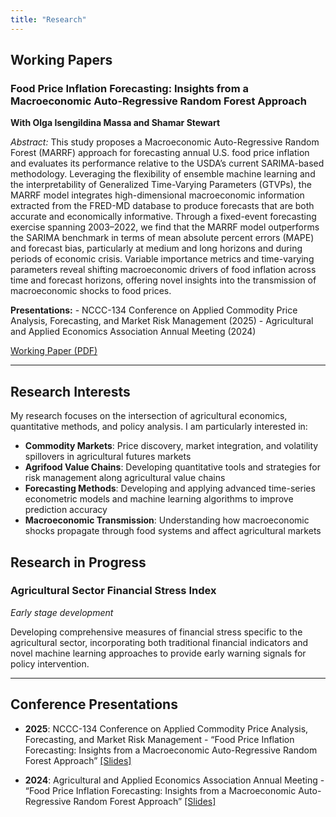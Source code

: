 ```yaml
---
title: "Research"
---
```


## Working Papers

### Food Price Inflation Forecasting: Insights from a Macroeconomic Auto-Regressive Random Forest Approach

**With Olga Isengildina Massa and Shamar Stewart**

*Abstract:* This study proposes a Macroeconomic Auto-Regressive Random Forest (MARRF) approach for forecasting annual U.S. food price inflation and evaluates its performance relative to the USDA's current SARIMA-based methodology. Leveraging the flexibility of ensemble machine learning and the interpretability of Generalized Time-Varying Parameters (GTVPs), the MARRF model integrates high-dimensional macroeconomic information extracted from the FRED-MD database to produce forecasts that are both accurate and economically informative. Through a fixed-event forecasting exercise spanning 2003–2022, we find that the MARRF model outperforms the SARIMA benchmark in terms of mean absolute percent errors (MAPE) and forecast bias, particularly at medium and long horizons and during periods of economic crisis. Variable importance metrics and time-varying parameters reveal shifting macroeconomic drivers of food inflation across time and forecast horizons, offering novel insights into the transmission of macroeconomic shocks to food prices.

**Presentations:** - NCCC-134 Conference on Applied Commodity Price Analysis, Forecasting, and Market Risk Management (2025) - Agricultural and Applied Economics Association Annual Meeting (2024)

[Working Paper (PDF)](papers/food-inflation-marrf.pdf)

------------------------------------------------------------------------

## Research Interests

My research focuses on the intersection of agricultural economics, quantitative methods, and policy analysis. I am particularly interested in:

-   **Commodity Markets**: Price discovery, market integration, and volatility spillovers in agricultural futures markets
-   **Agrifood Value Chains**: Developing quantitative tools and strategies for risk management along agricultural value chains
-   **Forecasting Methods**: Developing and applying advanced time-series econometric models and machine learning algorithms to improve prediction accuracy
-   **Macroeconomic Transmission**: Understanding how macroeconomic shocks propagate through food systems and affect agricultural markets

## Research in Progress

### Agricultural Sector Financial Stress Index

*Early stage development*

Developing comprehensive measures of financial stress specific to the agricultural sector, incorporating both traditional financial indicators and novel machine learning approaches to provide early warning signals for policy intervention.

------------------------------------------------------------------------

## Conference Presentations

-   **2025**: NCCC-134 Conference on Applied Commodity Price Analysis, Forecasting, and Market Risk Management - "Food Price Inflation Forecasting: Insights from a Macroeconomic Auto-Regressive Random Forest Approach" [\[Slides\]](presentations/NCCC134_2025_slides.pdf)

-   **2024**: Agricultural and Applied Economics Association Annual Meeting - "Food Price Inflation Forecasting: Insights from a Macroeconomic Auto-Regressive Random Forest Approach" [\[Slides\]](presentations/AAEA_2024_slides.pdf)
